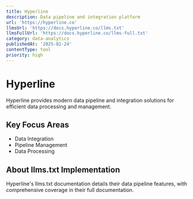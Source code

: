 ```yaml
---
title: Hyperline
description: Data pipeline and integration platform
url: 'https://hyperline.co'
llmsUrl: 'https://docs.hyperline.co/llms.txt'
llmsFullUrl: 'https://docs.hyperline.co/llms-full.txt'
category: data-analytics
publishedAt: '2025-02-24'
contentType: tool
priority: high
---
```


# Hyperline

Hyperline provides modern data pipeline and integration solutions for efficient data processing and management.

## Key Focus Areas

- Data Integration
- Pipeline Management
- Data Processing

## About llms.txt Implementation

Hyperline's llms.txt documentation details their data pipeline features, with comprehensive coverage in their full documentation.
